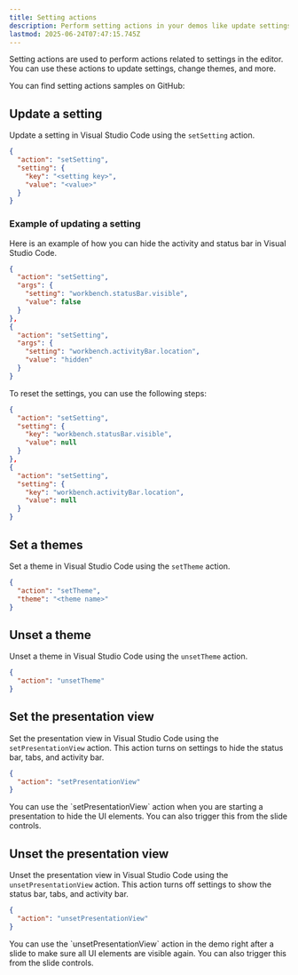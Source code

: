 ```yaml
---
title: Setting actions
description: Perform setting actions in your demos like update settings, change themes, and more.
lastmod: 2025-06-24T07:47:15.745Z
---
```



Setting actions are used to perform actions related to settings in the editor. You can use these actions to update settings, change themes, and more.

<Aside type="note" title='Samples'>
  You can find setting actions samples on GitHub: 
  <GitHubFileOpener filePath=".demo/7.setting-actions.json" />
</Aside>

## Update a setting

Update a setting in Visual Studio Code using the `setSetting` action.

```json
{
  "action": "setSetting",
  "setting": {
    "key": "<setting key>",
    "value": "<value>"
  }
}
```

### Example of updating a setting

Here is an example of how you can hide the activity and status bar in Visual Studio Code.

```json
{
  "action": "setSetting",
  "args": {
    "setting": "workbench.statusBar.visible",
    "value": false
  }
}, 
{
  "action": "setSetting",
  "args": {
    "setting": "workbench.activityBar.location",
    "value": "hidden"
  }
}
```

To reset the settings, you can use the following steps:

```json
{
  "action": "setSetting",
  "setting": {
    "key": "workbench.statusBar.visible",
    "value": null
  }
}, 
{
  "action": "setSetting",
  "setting": {
    "key": "workbench.activityBar.location",
    "value": null
  }
}
```

## Set a themes

Set a theme in Visual Studio Code using the `setTheme` action.

```json
{
  "action": "setTheme",
  "theme": "<theme name>"
}
```

## Unset a theme

Unset a theme in Visual Studio Code using the `unsetTheme` action.

```json
{
  "action": "unsetTheme"
}
```

## Set the presentation view

Set the presentation view in Visual Studio Code using the `setPresentationView` action. This action turns on settings to hide the status bar, tabs, and activity bar.

```json
{
  "action": "setPresentationView"
}
```

<Aside type="tip">
  You can use the `setPresentationView` action when you are starting a presentation to hide the UI elements. You can also trigger this from the slide controls.
</Aside>

## Unset the presentation view

Unset the presentation view in Visual Studio Code using the `unsetPresentationView` action. This action turns off settings to show the status bar, tabs, and activity bar.

```json
{
  "action": "unsetPresentationView"
}
```

<Aside type="tip">
  You can use the `unsetPresentationView` action in the demo right after a slide to make sure all UI elements are visible again. You can also trigger this from the slide controls.
</Aside>
